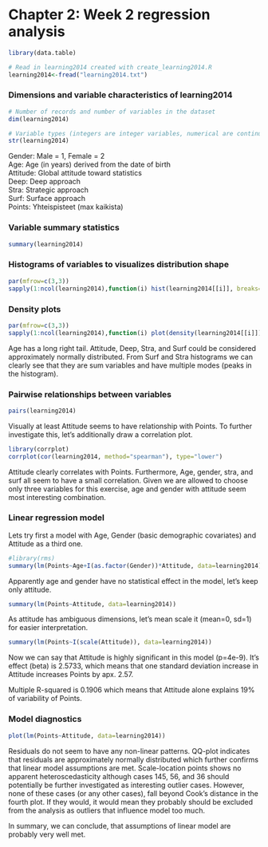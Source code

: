 # Chapter 2: Week 2 regression analysis
```r
library(data.table)

# Read in learning2014 created with create_learning2014.R
learning2014<-fread("learning2014.txt")
```
### Dimensions and variable characteristics of learning2014
```r
# Number of records and number of variables in the dataset
dim(learning2014)

# Variable types (integers are integer variables, numerical are continuous floating number variables)
str(learning2014)
```
Gender: Male = 1,  Female = 2  
Age: Age (in years) derived from the date of birth  
Attitude: Global attitude toward statistics  
Deep: Deep approach  
Stra: Strategic approach  
Surf: Surface approach  
Points: Yhteispisteet (max kaikista)

### Variable summary statistics
```r
summary(learning2014)
```

### Histograms of variables to visualizes distribution shape
```r
par(mfrow=c(3,3))
sapply(1:ncol(learning2014),function(i) hist(learning2014[[i]], breaks=20, xlab=NA,main=names(learning2014)[i]))
```

### Density plots
```r
par(mfrow=c(3,3))
sapply(1:ncol(learning2014),function(i) plot(density(learning2014[[i]]), xlab=NA,main=names(learning2014)[i]))
```

Age has a long right tail. Attitude, Deep, Stra, and Surf could be considered approximately normally distributed. From Surf and Stra histograms we can clearly see that they are sum variables and have multiple modes (peaks in the histogram).

### Pairwise relationships between variables

```r
pairs(learning2014)
```

Visually at least Attitude seems to have relationship with Points. To further investigate this, let's additionally draw a correlation plot.

```r
library(corrplot)
corrplot(cor(learning2014, method="spearman"), type="lower")
```

Attitude clearly correlates with Points. Furthermore, Age, gender, stra, and surf all seem to have a small correlation. Given we are allowed to choose only three variables for this exercise, age and gender with attitude seem most interesting combination.

### Linear regression model
Lets try first a model with Age, Gender (basic demographic covariates) and Attitude as a third one.

```r
#library(rms)
summary(lm(Points~Age+I(as.factor(Gender))*Attitude, data=learning2014))
```

Apparently age and gender have no statistical effect in the model, let's keep only attitude.

```r
summary(lm(Points~Attitude, data=learning2014))
```

As attitude has ambiguous dimensions, let's mean scale it (mean=0, sd=1) for easier interpretation.

```r
summary(lm(Points~I(scale(Attitude)), data=learning2014))
```

Now we can say that Attitude is highly significant in this model (p=4e-9). It's effect (beta) is 2.5733, which means that one standard deviation increase in Attitude increases Points by apx. 2.57.  

Multiple R-squared is 0.1906 which means that Attitude alone explains 19% of variability of Points.

### Model diagnostics
```r
plot(lm(Points~Attitude, data=learning2014))
```

Residuals do not seem to have any non-linear patterns. QQ-plot indicates that residuals are approximately normally distributed which further confirms that linear model assumptions are met. Scale-location points shows no apparent heteroscedasticity although cases 145, 56, and 36 should potentially be further investigated as interesting outlier cases. However, none of these cases (or any other cases), fall beyond Cook's distance in the fourth plot. If they would, it would mean they probably should be excluded from the analysis as outliers that influence model too much. 

In summary, we can conclude, that assumptions of linear model are probably very well met.


